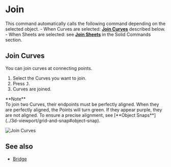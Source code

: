 
# Join

<Reference shortcut="J" command="Join" button="" />

This command automatically calls the following command depending on the selected object.
    - When Curves are selected: [**Join Curves**](#join-Curves) described below.
    - When Sheets are selected: see [**Join Sheets**](../solid/join#join-sheets) in the Solid Commands section.

## Join Curves

You can join curves at connecting points.

1. Select the Curves you want to join.
2. Press <kbd>J</kbd>.
3. Curves are joined.

<Callout emoji="❗">
**Note**<br />
To join two Curves, their endpoints must be perfectly aligned.
When they are perfectly aligned, the Points will turn green. If they appear purple, they are not aligned. To ensure a precise alignment, see [**Object Snaps**](../3d-viewport/grid-and-snap#object-snap).
</Callout>

![Join Curves](/img/join-curves.gif)

## See also
- [Bridge](./bridge)






